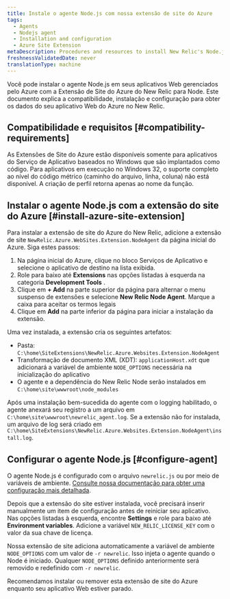 ```yaml
---
title: Instale o agente Node.js com nossa extensão de site do Azure
tags:
  - Agents
  - Nodejs agent
  - Installation and configuration
  - Azure Site Extension
metaDescription: Procedures and resources to install New Relic's Node.js agent for Azure web apps using the New Relic Azure Site Extension for Node.
freshnessValidatedDate: never
translationType: machine
---
```


Você pode instalar o agente Node.js em seus aplicativos Web gerenciados pelo Azure com a Extensão de Site do Azure do New Relic para Node. Este documento explica a compatibilidade, instalação e configuração para obter os dados do seu aplicativo Web do Azure no New Relic.

## Compatibilidade e requisitos [#compatibility-requirements]

As Extensões de Site do Azure estão disponíveis somente para aplicativos do Serviço de Aplicativo baseados no Windows que são implantados como código. Para aplicativos em execução no Windows 32, o suporte completo ao nível do código métrico (caminho do arquivo, linha, coluna) não está disponível. A criação de perfil retorna apenas ao nome da função.

## Instalar o agente Node.js com a extensão do site do Azure [#install-azure-site-extension]

Para instalar a extensão de site do Azure do New Relic, adicione a extensão de site `NewRelic.Azure.WebSites.Extension.NodeAgent` da página inicial do Azure. Siga estes passos:

1. Na página inicial do Azure, clique no bloco Serviços de Aplicativo e selecione o aplicativo de destino na lista exibida.
2. Role para baixo até <DNT>**Extensions**</DNT> nas opções listadas à esquerda na categoria <DNT>**Development Tools**</DNT> .
3. Clique em <DNT>**+ Add**</DNT> na parte superior da página para alternar o menu suspenso de extensões e selecione <DNT>**New Relic Node Agent**</DNT>. Marque a caixa para aceitar os termos legais
4. Clique em <DNT>**Add**</DNT> na parte inferior da página para iniciar a instalação da extensão.

Uma vez instalada, a extensão cria os seguintes artefatos:

* Pasta: `C:\home\SiteExtensions\NewRelic.Azure.Websites.Extension.NodeAgent`
* Transformação de documento XML (XDT): `applicationHost.xdt` que adicionará a variável de ambiente `NODE_OPTIONS` necessária na inicialização do aplicativo
* O agente e a dependência do New Relic Node serão instalados em `C:\home\site\wwwroot\node_modules`

Após uma instalação bem-sucedida do agente com o logging habilitado, o agente anexará seu registro a um arquivo em `C:\home\site\wwwroot\newrelic_agent.log`. Se a extensão não for instalada, um arquivo de log será criado em `C:\home\SiteExtensions\NewRelic.Azure.Websites.Extension.NodeAgent\install.log`.

## Configurar o agente Node.js [#configure-agent]

O agente Node.js é configurado com o arquivo `newrelic.js` ou por meio de variáveis de ambiente. [Consulte nossa documentação para obter uma configuração mais detalhada](https://docs.newrelic.com/docs/apm/agents/nodejs-agent/installation-configuration/nodejs-agent-configuration/).

Depois que a extensão do site estiver instalada, você precisará inserir manualmente um item de configuração antes de reiniciar seu aplicativo. Nas opções listadas à esquerda, encontre **Settings** e role para baixo até **Environment variables**. Adicione a variável `NEW_RELIC_LICENSE_KEY` com o valor da sua chave de licença.

Nossa extensão de site adiciona automaticamente a variável de ambiente `NODE_OPTIONS` com um valor de `-r newrelic`. Isso injeta o agente quando o Node é iniciado. Qualquer `NODE_OPTIONS` definido anteriormente será removido e redefinido com `-r newrelic`.

<Callout variant="important">
  Recomendamos instalar ou remover esta extensão de site do Azure enquanto seu aplicativo Web estiver parado.
</Callout>